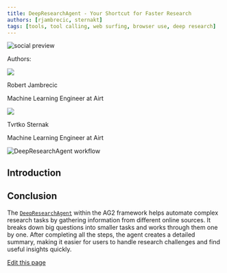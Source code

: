 ```yaml
---
title: DeepResearchAgent - Your Shortcut for Faster Research
authors: [rjambrecic, sternakt]
tags: [tools, tool calling, web surfing, browser use, deep research]
---
```


<div>
<img noZoom className="social-share-img"
  src="https://media.githubusercontent.com/media/ag2ai/ag2/refs/heads/main/website/static/img/cover.png"
  alt="social preview"
  style={{ position: 'absolute', left: '-9999px' }}
/>
</div>

<div class="blog-authors">
  <p class="authors">Authors:</p>
  <CardGroup cols={2}>
    <Card href="https://github.com/rjambrecic">
        <div class="col card">
          <div class="img-placeholder">
            <img noZoom src="https://github.com/rjambrecic.png" />
          </div>
          <div>
            <p class="name">Robert Jambrecic</p>
            <p>Machine Learning Engineer at Airt</p>
          </div>
        </div>
    </Card>
    <Card href="https://github.com/sternakt">
        <div class="col card">
          <div class="img-placeholder">
            <img noZoom src="https://github.com/sternakt.png" />
          </div>
          <div>
            <p class="name">Tvrtko Sternak</p>
            <p>Machine Learning Engineer at Airt</p>
          </div>
        </div>
    </Card>
  </CardGroup>
</div>

![DeepResearchAgent workflow](/snippets/reference-agents/img/DeepResearchAgent.png)



## Introduction


<DeepResearch/>

## Conclusion

The [`DeepResearchAgent`](/docs/api-reference/autogen/agents/experimental/DeepResearchAgent) within the AG2 framework helps automate complex research tasks by gathering information from different online sources. It breaks down big questions into smaller tasks and works through them one by one. After completing all the steps, the agent creates a detailed summary, making it easier for users to handle research challenges and find useful insights quickly.
<div className="edit-url-container">
    <a className="edit-url" href="https://github.com/ag2ai/ag2/edit/main/website/docs/_blogs/2025-02-13-DeepResearchAgent/index.mdx" target='_blank'><Icon icon="pen" iconType="solid" size="13px"/> Edit this page</a>
</div>

